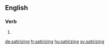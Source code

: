 ==English==

===Verb===
{{head|en|present participle}}

# {{present participle of|satirize|lang=en|nocat=1}}

[[de:satirizing]]
[[fr:satirizing]]
[[hu:satirizing]]
[[sv:satirizing]]